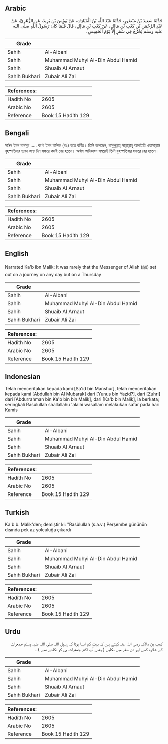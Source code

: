 ## Arabic


<div dir="rtl" lang="ar" style={{fontSize:'larger',backgroundColor:'#f8f9fa',padding:20}}>
حَدَّثَنَا سَعِيدُ بْنُ مَنْصُورٍ، حَدَّثَنَا عَبْدُ اللَّهِ بْنُ الْمُبَارَكِ، عَنْ يُونُسَ بْنِ يَزِيدَ، عَنِ الزُّهْرِيِّ، عَنْ عَبْدِ الرَّحْمَنِ بْنِ كَعْبِ بْنِ مَالِكٍ، عَنْ كَعْبِ بْنِ مَالِكٍ، قَالَ قَلَّمَا كَانَ رَسُولُ اللَّهِ صلى الله عليه وسلم يَخْرُجُ فِي سَفَرٍ إِلاَّ يَوْمَ الْخَمِيسِ ‏.‏
</div>
<div style={{backgroundColor:'#f8f9fa',padding:20, marginBottom: 10}}><table> <thead> <tr> <th>Grade</th> <th></th> </tr> </thead> <tbody> <tr><td>Sahih</td><td>Al-Albani</td></tr><tr><td>Sahih</td><td>Muhammad Muhyi Al-Din Abdul Hamid</td></tr><tr><td>Sahih</td><td>Shuaib Al Arnaut</td></tr><tr><td>Sahih Bukhari</td><td>Zubair Ali Zai</td></tr></tbody></table><table> <thead> <tr> <th>References:</th> <th></th> </tr> </thead> <tbody><tr><td>Hadith No</td><td>2605</td></tr><tr><td>Arabic No</td><td>2605</td></tr><tr><td>Reference</td><td>Book 15 Hadith 129</td></tr></tbody></table></div>

## Bengali


<div dir="ltr" lang="bn" style={{fontSize:'larger',backgroundColor:'#f8f9fa',padding:20}}>
সাঈদ ইবন মানসূর ..... কা‘ব ইবন মালিক (রাঃ) হতে বর্ণিত। তিনি বলেছেন, রাসূলুল্লাহ্ সাল্লাল্লাহু আলাইহি ওয়াসাল্লাম বৃহস্পতিবার ছাড়া অন্য দিন সফরে কমই বের হতেন। অর্থাৎ অধিকাংশ সময়েই তিনি বৃহস্পতিবার সফরে বের হতেন।
</div>
<div style={{backgroundColor:'#f8f9fa',padding:20, marginBottom: 10}}><table> <thead> <tr> <th>Grade</th> <th></th> </tr> </thead> <tbody> <tr><td>Sahih</td><td>Al-Albani</td></tr><tr><td>Sahih</td><td>Muhammad Muhyi Al-Din Abdul Hamid</td></tr><tr><td>Sahih</td><td>Shuaib Al Arnaut</td></tr><tr><td>Sahih Bukhari</td><td>Zubair Ali Zai</td></tr></tbody></table><table> <thead> <tr> <th>References:</th> <th></th> </tr> </thead> <tbody><tr><td>Hadith No</td><td>2605</td></tr><tr><td>Arabic No</td><td>2605</td></tr><tr><td>Reference</td><td>Book 15 Hadith 129</td></tr></tbody></table></div>

## English


<div dir="ltr" lang="en" style={{fontSize:'larger',backgroundColor:'#f8f9fa',padding:20}}>
Narrated Ka'b ibn Malik: It was rarely that the Messenger of Allah (ﷺ) set out on a journey on any day but on a Thursday
</div>
<div style={{backgroundColor:'#f8f9fa',padding:20, marginBottom: 10}}><table> <thead> <tr> <th>Grade</th> <th></th> </tr> </thead> <tbody> <tr><td>Sahih</td><td>Al-Albani</td></tr><tr><td>Sahih</td><td>Muhammad Muhyi Al-Din Abdul Hamid</td></tr><tr><td>Sahih</td><td>Shuaib Al Arnaut</td></tr><tr><td>Sahih Bukhari</td><td>Zubair Ali Zai</td></tr></tbody></table><table> <thead> <tr> <th>References:</th> <th></th> </tr> </thead> <tbody><tr><td>Hadith No</td><td>2605</td></tr><tr><td>Arabic No</td><td>2605</td></tr><tr><td>Reference</td><td>Book 15 Hadith 129</td></tr></tbody></table></div>

## Indonesian


<div dir="ltr" lang="id" style={{fontSize:'larger',backgroundColor:'#f8f9fa',padding:20}}>
Telah menceritakan kepada kami [Sa'id bin Manshur], telah menceritakan kepada kami [Abdullah bin Al Mubarak] dari [Yunus bin Yazid?], dari [Zuhri] dari [Abdurrahman bin Ka'b bin bin Malik], dari [Ka'b bin Malik], ia berkata; seringkali Rasulullah shallallahu 'alaihi wasallam melakukan safar pada hari Kamis
</div>
<div style={{backgroundColor:'#f8f9fa',padding:20, marginBottom: 10}}><table> <thead> <tr> <th>Grade</th> <th></th> </tr> </thead> <tbody> <tr><td>Sahih</td><td>Al-Albani</td></tr><tr><td>Sahih</td><td>Muhammad Muhyi Al-Din Abdul Hamid</td></tr><tr><td>Sahih</td><td>Shuaib Al Arnaut</td></tr><tr><td>Sahih Bukhari</td><td>Zubair Ali Zai</td></tr></tbody></table><table> <thead> <tr> <th>References:</th> <th></th> </tr> </thead> <tbody><tr><td>Hadith No</td><td>2605</td></tr><tr><td>Arabic No</td><td>2605</td></tr><tr><td>Reference</td><td>Book 15 Hadith 129</td></tr></tbody></table></div>

## Turkish


<div dir="ltr" lang="tr" style={{fontSize:'larger',backgroundColor:'#f8f9fa',padding:20}}>
Ka'b b. Mâlik'den; demiştir ki: "Rasûlullah (s.a.v.) Perşembe gününün dışında pek az yolculuğa çıkardı
</div>
<div style={{backgroundColor:'#f8f9fa',padding:20, marginBottom: 10}}><table> <thead> <tr> <th>Grade</th> <th></th> </tr> </thead> <tbody> <tr><td>Sahih</td><td>Al-Albani</td></tr><tr><td>Sahih</td><td>Muhammad Muhyi Al-Din Abdul Hamid</td></tr><tr><td>Sahih</td><td>Shuaib Al Arnaut</td></tr><tr><td>Sahih Bukhari</td><td>Zubair Ali Zai</td></tr></tbody></table><table> <thead> <tr> <th>References:</th> <th></th> </tr> </thead> <tbody><tr><td>Hadith No</td><td>2605</td></tr><tr><td>Arabic No</td><td>2605</td></tr><tr><td>Reference</td><td>Book 15 Hadith 129</td></tr></tbody></table></div>

## Urdu


<div dir="rtl" lang="ur" style={{fontSize:'larger',backgroundColor:'#f8f9fa',padding:20}}>
کعب بن مالک رضی اللہ عنہ کہتے ہیں کہ بہت کم ایسا ہوتا کہ رسول اللہ صلی اللہ علیہ وسلم جمعرات کے علاوہ کسی اور دن سفر میں نکلیں ( یعنی آپ اکثر جمعرات ہی کو نکلتے تھے ) ۔
</div>
<div style={{backgroundColor:'#f8f9fa',padding:20, marginBottom: 10}}><table> <thead> <tr> <th>Grade</th> <th></th> </tr> </thead> <tbody> <tr><td>Sahih</td><td>Al-Albani</td></tr><tr><td>Sahih</td><td>Muhammad Muhyi Al-Din Abdul Hamid</td></tr><tr><td>Sahih</td><td>Shuaib Al Arnaut</td></tr><tr><td>Sahih Bukhari</td><td>Zubair Ali Zai</td></tr></tbody></table><table> <thead> <tr> <th>References:</th> <th></th> </tr> </thead> <tbody><tr><td>Hadith No</td><td>2605</td></tr><tr><td>Arabic No</td><td>2605</td></tr><tr><td>Reference</td><td>Book 15 Hadith 129</td></tr></tbody></table></div>